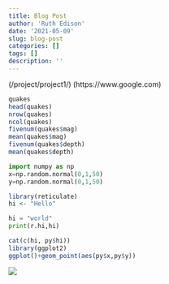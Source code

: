 ```yaml
---
title: Blog Post
author: 'Ruth Edison'
date: '2021-05-09'
slug: blog-post
categories: []
tags: []
description: ''
---
```

(/project/project1/)
(https://www.google.com)
```r
quakes
head(quakes)
nrow(quakes)
ncol(quakes)
fivenum(quakes$mag)
mean(quakes$mag)
fivenum(quakes$depth)
mean(quakes$depth)
```
```python
import numpy as np
x=np.random.normal(0,1,50)
y=np.random.normal(0,1,50)
```

```r
library(reticulate)
hi <- "Hello"
```

```python
hi = "world"
print(r.hi,hi)
```

```r
cat(c(hi, py$hi))
library(ggplot2)
ggplot()+geom_point(aes(py$x,py$y))
```

![](/post/2021-05-09-blog-post_files/32944b97f5b45ee37b4ff57388a4ff7c.jpg)
